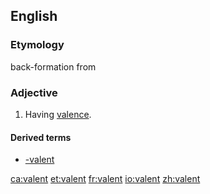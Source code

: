 ==English==

===Etymology===
back-formation from {{term|valence}}

===Adjective===
{{en-adj}}

# Having [[valence]].

====Derived terms====
*[[-valent]]

[[ca:valent]]
[[et:valent]]
[[fr:valent]]
[[io:valent]]
[[zh:valent]]